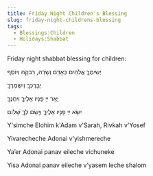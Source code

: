 ```yaml
---
title: Friday Night Children's Blessing
slug: friday-night-childrens-blessing
tags:
  - Blessings:Children
  - Holidays:Shabbat
---
```


Friday night shabbat blessing for children:

<HB> יְשִׂימְךֶ אֱלֹהִים כְּאָדַם וְשָׂרַה, רִבקָה וְיוֹסֵף </HB>

<HB> יְבָרֶכְךֶ וְיִשְׁמְרֶךֶ </HB>

<HB> יָאֵר ײַ פָּנָיו אֵלֶיךֶ וִיחֻנֶּךֶּ </HB>

<HB> יִשָּׂא ײַ פָּנָיו אֵלֶיךֶ וְיָשֵׂם לְךֶ שָׁלוֹם </HB>

Y'simche Elohim k'Adam v'Sarah, Rivkah v'Yosef

Yivarecheche Adonai v’yishmereche

Ya’er Adonai panav eileche vichuneke

Yisa Adonai panav eileche v’yasem leche shalom
